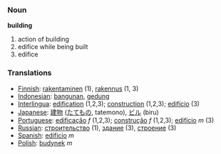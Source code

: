=== Noun ===
'''building'''
#action of building
#edifice while being built
#edifice
=== Translations ===
*[[Finnish]]: [[rakentaminen]] (1), [[rakennus]] (1, 3)
*[[Indonesian]]: [[bangun|bangunan]], [[gedung]]
*[[Interlingua]]: [[edification]] (1,2,3); [[construction]] (1,2,3); [[edificio]] (3)
*[[Japanese]]: [[建物]] ([[たてもの]], tatemono), [[ビル]] (biru)
*[[Portuguese]]: [[edificação]] ''f'' (1,2,3); [[construção]] ''f'' (1,2,3); [[edifício]] ''m'' (3)
*[[Russian]]: [[строительство]] (1), [[здание]] (3), [[строение]] (3)
*[[Spanish]]: [[edificio]] ''m''
*[[Polish]]: [[budynek]] ''m''